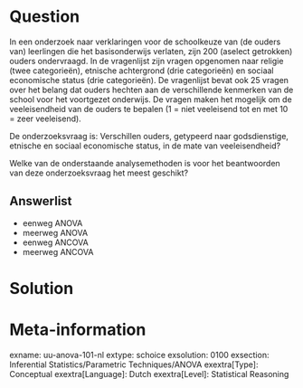 Question
========
In een onderzoek naar verklaringen voor de schoolkeuze van (de ouders van) leerlingen die het basisonderwijs verlaten, zijn 200 (aselect getrokken) ouders ondervraagd. In de vragenlijst zijn vragen opgenomen naar religie (twee categorieën), etnische achtergrond (drie categorieën) en sociaal economische status (drie categorieën). De vragenlijst bevat ook 25 vragen over het belang dat ouders hechten aan de verschillende kenmerken van de school voor het voortgezet onderwijs. De vragen maken het mogelijk om de veeleisendheid van de ouders te bepalen (1 = niet veeleisend tot en met 10 = zeer veeleisend). 

De onderzoeksvraag is: Verschillen ouders, getypeerd naar godsdienstige, etnische en sociaal economische status, in de mate van veeleisendheid?

Welke van de onderstaande analysemethoden is voor het beantwoorden van deze onderzoeksvraag het meest geschikt?

Answerlist
----------
* eenweg ANOVA
* meerweg ANOVA
* eenweg ANCOVA
* meerweg ANCOVA


Solution
========



Meta-information
================
exname: uu-anova-101-nl
extype: schoice
exsolution: 0100
exsection: Inferential Statistics/Parametric Techniques/ANOVA
exextra[Type]: Conceptual
exextra[Language]: Dutch
exextra[Level]: Statistical Reasoning